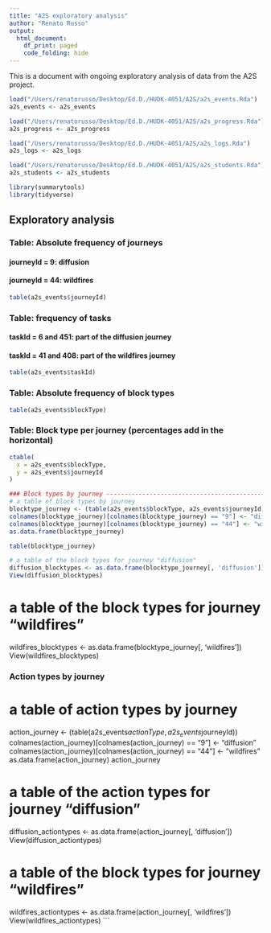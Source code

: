 ```yaml
---
title: "A2S exploratory analysis"
author: "Renato Russo"
output:
  html_document:
    df_print: paged
    code_folding: hide
---
```


This is a document with ongoing exploratory analysis of data from the A2S project.

```r
load("/Users/renatorusso/Desktop/Ed.D./HUDK-4051/A2S/a2s_events.Rda")
a2s_events <- a2s_events

load("/Users/renatorusso/Desktop/Ed.D./HUDK-4051/A2S/a2s_progress.Rda")
a2s_progress <- a2s_progress

load("/Users/renatorusso/Desktop/Ed.D./HUDK-4051/A2S/a2s_logs.Rda")
a2s_logs <- a2s_logs

load("/Users/renatorusso/Desktop/Ed.D./HUDK-4051/A2S/a2s_students.Rda")
a2s_students <- a2s_students

library(summarytools)
library(tidyverse)
```

## Exploratory analysis
### Table: Absolute frequency of journeys
#### journeyId = 9: diffusion
#### journeyId = 44: wildfires
```r
table(a2s_events$journeyId)
```

### Table: frequency of tasks
#### taskId = 6 and 451: part of the diffusion journey
#### taskId = 41 and 408: part of the wildfires journey
```r
table(a2s_events$taskId)

```
### Table: Absolute frequency of block types
```r
table(a2s_events$blockType)
```

### Table: Block type per journey (percentages add in the horizontal)
```r
ctable(
  x = a2s_events$blockType,
  y = a2s_events$journeyId
)
```

```r
### Block types by journey ----------------------------------------------------
# a table of block types by journey
blocktype_journey <- (table(a2s_events$blockType, a2s_events$journeyId))
colnames(blocktype_journey)[colnames(blocktype_journey) == "9"] <- "diffusion"
colnames(blocktype_journey)[colnames(blocktype_journey) == "44"] <- "wildfires"
as.data.frame(blocktype_journey)

table(blocktype_journey)
```
```r
# a table of the block types for journey "diffusion"
diffusion_blocktypes <- as.data.frame(blocktype_journey[, 'diffusion'])
View(diffusion_blocktypes)
```

# a table of the block types for journey "wildfires"
wildfires_blocktypes <- as.data.frame(blocktype_journey[, 'wildfires'])
View(wildfires_blocktypes)

### Action types by journey
# a table of action types by journey
action_journey <- (table(a2s_events$actionType, a2s_events$journeyId))
colnames(action_journey)[colnames(action_journey) == "9"] <- "diffusion"
colnames(action_journey)[colnames(action_journey) == "44"] <- "wildfires"
as.data.frame(action_journey)
action_journey

# a table of the action types for journey "diffusion"
diffusion_actiontypes <- as.data.frame(action_journey[, 'diffusion'])
View(diffusion_actiontypes)

# a table of the block types for journey "wildfires"
wildfires_actiontypes <- as.data.frame(action_journey[, 'wildfires'])
View(wildfires_actiontypes)
```